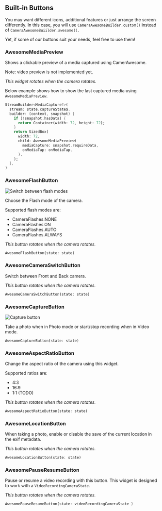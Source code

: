 ## Built-in Buttons

You may want different icons, additional features or just arrange the screen differently.
In this case, you will use `CameraAwesomeBuilder.custom()` instead of `CameraAwesomeBuiilder.awesome()`.

Yet, if some of our buttons suit your needs, feel free to use them!


### AwesomeMediaPreview

Shows a clickable preview of a media captured using CamerAwesome.

Note: video preview is not implemented yet.

_This widget rotates when the camera rotates._

Below example shows how to show the last captured media using `AwesomeMediaPreview`.

``` dart
StreamBuilder<MediaCapture?>(
  stream: state.captureState$,
  builder: (context, snapshot) {
    if (!snapshot.hasData) {
      return Container(width: 72, height: 72);
    }
    return SizedBox(
      width: 72,
      child: AwesomeMediaPreview(
        mediaCapture: snapshot.requireData,
        onMediaTap: onMediaTap,
      ),
    );
  },
)
```

### AwesomeFlashButton

![Switch between flash modes](/img/flash.gif)

Choose the Flash mode of the camera.

Supported flash modes are:
-   CameraFlashes.NONE
-   CameraFlashes.ON
-   CameraFlashes.AUTO
-   CameraFlashes.ALWAYS

_This button rotates when the camera rotates._

``` dart
AwesomeFlashButton(state: state)
```

### AwesomeCameraSwitchButton

Switch between Front and Back camera.

_This button rotates when the camera rotates._

``` dart
AwesomeCameraSwitchButton(state: state)
```

### AwesomeCaptureButton

![Capture button](/img/capture_button.gif)

Take a photo when in Photo mode or start/stop recording when in Video mode.

``` dart
AwesomeCaptureButton(state: state)
```

### AwesomeAspectRatioButton

Change the aspect ratio of the camera using this widget.

Supported ratios are:
- 4:3
- 16:9
- 1:1 (TODO)

_This button rotates when the camera rotates._

``` dart
AwesomeAspectRatioButton(state: state)
```

### AwesomeLocationButton

When taking a photo, enable or disable the save of the current location in the exif metadata.

_This button rotates when the camera rotates._

``` dart
AwesomeLocationButton(state: state)
```

### AwesomePauseResumeButton

Pause or resume a video recording with this button.
This widget is designed to work with a `VideoRecordingCameraState`.

_This button rotates when the camera rotates._

``` dart
AwesomePauseResumeButton(state: videoRecordingCameraState )
```


